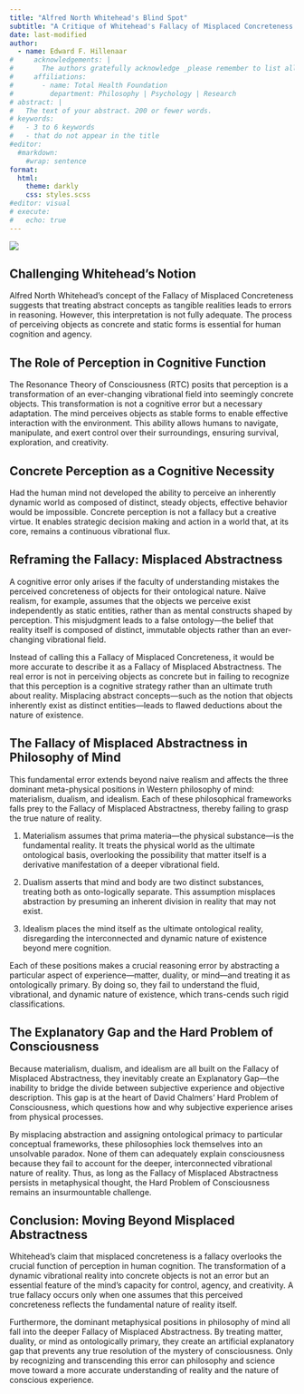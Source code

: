 ```yaml
---
title: "Alfred North Whitehead's Blind Spot"
subtitle: "A Critique of Whitehead's Fallacy of Misplaced Concreteness and the Misplaced Abstractness of Metaphysical Thought"
date: last-modified
author:
  - name: Edward F. Hillenaar
#     acknowledgements: | 
#       The authors gratefully acknowledge _please remember to list all relevant funding sources in the non-anonymized (unblinded) version_.
#     affiliations:
#       - name: Total Health Foundation
#         department: Philosophy | Psychology | Research
# abstract: |
#   The text of your abstract. 200 or fewer words.
# keywords:
#   - 3 to 6 keywords
#   - that do not appear in the title
#editor: 
  #markdown: 
    #wrap: sentence
format: 
  html:
    theme: darkly
    css: styles.scss
#editor: visual
# execute: 
#   echo: true
---
```


![](blindspot2.png)

## **Challenging Whitehead’s Notion**
Alfred North Whitehead’s concept of the Fallacy of Misplaced Concreteness suggests that treating abstract concepts as tangible realities leads to errors in reasoning. However, this interpretation is not fully adequate. The process of perceiving objects as concrete and static forms is essential for human cognition and agency.

## **The Role of Perception in Cognitive Function**
The Resonance Theory of Consciousness (RTC) posits that perception is a transformation of an ever-changing vibrational field into seemingly concrete objects. This transformation is not a cognitive error but a necessary adaptation. The mind perceives objects as stable forms to enable effective interaction with the environment. This ability allows humans to navigate, manipulate, and exert control over their surroundings, ensuring survival, exploration, and creativity.

## **Concrete Perception as a Cognitive Necessity**
Had the human mind not developed the ability to perceive an inherently dynamic world as composed of distinct, steady objects, effective behavior would be impossible. Concrete perception is not a fallacy but a creative virtue. It enables strategic decision making and action in a world that, at its core, remains a continuous vibrational flux.

## **Reframing the Fallacy: Misplaced Abstractness**
A cognitive error only arises if the faculty of understanding mistakes the perceived concreteness of objects for their ontological nature. Naïve realism, for example, assumes that the objects we perceive exist independently as static entities, rather than as mental constructs shaped by perception. This misjudgment leads to a false ontology—the belief that reality itself is composed of distinct, immutable objects rather than an ever-changing vibrational field.

Instead of calling this a Fallacy of Misplaced Concreteness, it would be more accurate to describe it as a Fallacy of Misplaced Abstractness. The real error is not in perceiving objects as concrete but in failing to recognize that this perception is a cognitive strategy rather than an ultimate truth about reality. Misplacing abstract concepts—such as the notion that objects inherently exist as distinct entities—leads to flawed deductions about the nature of existence.

## **The Fallacy of Misplaced Abstractness in Philosophy of Mind**
This fundamental error extends beyond naive realism and affects the three dominant meta-physical positions in Western philosophy of mind: materialism, dualism, and idealism. Each of these philosophical frameworks falls prey to the Fallacy of Misplaced Abstractness, thereby failing to grasp the true nature of reality.

1.	Materialism assumes that prima materia—the physical substance—is the fundamental reality. It treats the physical world as the ultimate ontological basis, overlooking the possibility that matter itself is a derivative manifestation of a deeper vibrational field.

2.	Dualism asserts that mind and body are two distinct substances, treating both as onto-logically separate. This assumption misplaces abstraction by presuming an inherent division in reality that may not exist.

3.	Idealism places the mind itself as the ultimate ontological reality, disregarding the interconnected and dynamic nature of existence beyond mere cognition.

Each of these positions makes a crucial reasoning error by abstracting a particular aspect of experience—matter, duality, or mind—and treating it as ontologically primary. By doing so, they fail to understand the fluid, vibrational, and dynamic nature of existence, which trans-cends such rigid classifications.

## **The Explanatory Gap and the Hard Problem of Consciousness**
Because materialism, dualism, and idealism are all built on the Fallacy of Misplaced Abstractness, they inevitably create an Explanatory Gap—the inability to bridge the divide between subjective experience and objective description. This gap is at the heart of David Chalmers' Hard Problem of Consciousness, which questions how and why subjective experience arises from physical processes.

By misplacing abstraction and assigning ontological primacy to particular conceptual frameworks, these philosophies lock themselves into an unsolvable paradox. None of them can adequately explain consciousness because they fail to account for the deeper, interconnected vibrational nature of reality. Thus, as long as the Fallacy of Misplaced Abstractness persists in metaphysical thought, the Hard Problem of Consciousness remains an insurmountable challenge.

## **Conclusion: Moving Beyond Misplaced Abstractness**
Whitehead’s claim that misplaced concreteness is a fallacy overlooks the crucial function of perception in human cognition. The transformation of a dynamic vibrational reality into concrete objects is not an error but an essential feature of the mind’s capacity for control, agency, and creativity. A true fallacy occurs only when one assumes that this perceived concreteness reflects the fundamental nature of reality itself.

Furthermore, the dominant metaphysical positions in philosophy of mind all fall into the deeper Fallacy of Misplaced Abstractness. By treating matter, duality, or mind as ontologically primary, they create an artificial explanatory gap that prevents any true resolution of the mystery of consciousness. Only by recognizing and transcending this error can philosophy and science move toward a more accurate understanding of reality and the nature of conscious experience.
